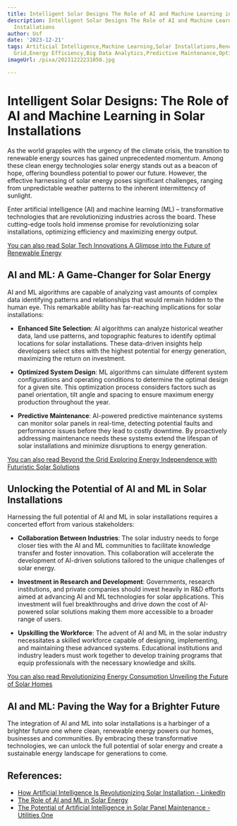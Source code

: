```yaml
---
title: Intelligent Solar Designs The Role of AI and Machine Learning in Solar Installations
description: Intelligent Solar Designs The Role of AI and Machine Learning in Solar
  Installations
author: Usf
date: '2023-12-21'
tags: Artificial Intelligence,Machine Learning,Solar Installations,Renewable Energy,Smart
  Grid,Energy Efficiency,Big Data Analytics,Predictive Maintenance,Optimization,Sustainability
imageUrl: /pixa/20231222231056.jpg

---
```

# Intelligent Solar Designs: The  Role of AI and Machine  Learning in Solar  Installations

As the world grapples with the urgency of the climate crisis, the transition to renewable energy  sources  has gained  unprecedented momentum. Among these clean energy technologies solar energy stands out as a  beacon of hope, offering boundless potential to power our future. However, the effective harnessing of solar energy poses significant challenges, ranging from unpredictable weather patterns to the  inherent intermittency of sunlight.

Enter artificial intelligence (AI) and machine  learning (ML) – transformative technologies that are revolutionizing industries across the board.  These cutting-edge tools hold immense promise for revolutionizing solar  installations, optimizing efficiency and maximizing energy output.

[You can also read Solar  Tech Innovations A Glimpse into the Future of Renewable Energy](Solar%20Tech%20Innovations%20A%20Glimpse%20into%20the%20Future%20of%20Renewable%20Energy)


## AI and ML: A  Game-Changer for Solar Energy

AI and ML algorithms are capable  of analyzing vast amounts of complex data identifying patterns  and relationships that would remain  hidden to the human  eye. This remarkable ability has far-reaching implications for solar installations:

- **Enhanced Site Selection**:  AI algorithms can analyze  historical weather data, land use patterns, and topographic features  to identify optimal locations for solar installations. These data-driven insights help  developers select sites with  the highest potential  for energy  generation, maximizing the return on investment.

- **Optimized System Design**: ML algorithms can simulate different system configurations and  operating conditions to determine the optimal design for a given site. This optimization process  considers factors such as panel orientation, tilt angle and spacing to ensure  maximum energy production  throughout the year.

- **Predictive Maintenance**: AI-powered predictive maintenance systems can monitor  solar  panels in real-time, detecting potential faults and performance issues before  they lead to costly downtime. By proactively addressing maintenance needs these  systems extend the lifespan of solar installations and minimize disruptions to energy generation.

[You can also read Beyond the Grid Exploring Energy  Independence with Futuristic Solar Solutions](Beyond%20the%20Grid%20Exploring%20Energy%20Independence%20with%20Futuristic%20Solar%20Solutions)


##  Unlocking the Potential of AI and ML in Solar Installations

Harnessing the full potential of AI and ML in solar installations requires a concerted effort from various stakeholders:

- **Collaboration Between Industries**: The solar industry needs to forge  closer ties  with the AI and ML communities  to facilitate knowledge transfer and foster innovation. This collaboration will accelerate the  development of  AI-driven solutions  tailored to  the unique challenges of solar energy.

- **Investment in Research  and Development**: Governments, research institutions, and private companies should invest heavily  in R&D  efforts aimed at advancing AI and ML technologies for solar applications. This investment will fuel breakthroughs and drive  down  the cost of AI-powered solar solutions  making them more accessible to a broader range  of users.

- **Upskilling the Workforce**: The advent of AI and ML in  the solar industry necessitates a skilled workforce capable of designing, implementing, and  maintaining these advanced systems. Educational institutions and  industry leaders must work together to develop training  programs that equip professionals with the necessary knowledge and skills.

[You can also read Revolutionizing Energy Consumption Unveiling  the Future of Solar Homes](Revolutionizing%20Energy%20Consumption%20Unveiling%20the%20Future%20of%20Solar%20Homes)


## AI and ML: Paving the Way for a Brighter Future

The integration of AI and ML into solar installations is a harbinger of a brighter future one where clean, renewable energy powers our homes, businesses and communities. By embracing these transformative technologies,  we can unlock the full potential of solar energy and create a sustainable energy landscape for generations to come.

## References:
- [How Artificial Intelligence Is Revolutionizing Solar Installation - LinkedIn](https://www.linkedin.com/pulse/how-artificial-intelligence-revolutionizing-solar-installation-)
- [The Role of AI and ML in Solar Energy](https://www.saurenergy.com/solar-energy-articles/the-role-of-ai-and-ml-in-solar-energy)
- [The Potential of Artificial Intelligence in Solar Panel Maintenance - Utilities One](https://utilitiesone.com/the-potential-of-artificial-intelligence-in-solar-panel-maintenance)
